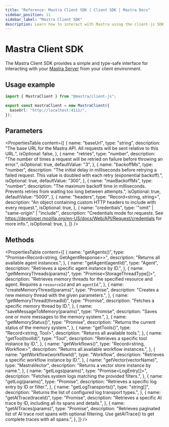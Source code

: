 ```yaml
---
title: "Reference: Mastra Client SDK | Client SDK | Mastra Docs"
sidebar_position: 11
sidebar_label: "Mastra Client SDK"
description: Learn how to interact with Mastra using the client-js SDK.
---
```


# Mastra Client SDK

The Mastra Client SDK provides a simple and type-safe interface for interacting with your [Mastra Server](/deployment/server-deployment) from your client environment.

## Usage example

```typescript title="lib/mastra/mastra-client.ts" showLineNumbers copy
import { MastraClient } from "@mastra/client-js";

export const mastraClient = new MastraClient({
  baseUrl: "http://localhost:4111/",
});
```

## Parameters

<PropertiesTable
  content={[
    {
      name: "baseUrl",
      type: "string",
      description: "The base URL for the Mastra API. All requests will be sent relative to this URL.",
      isOptional: false,
    },
    {
      name: "retries",
      type: "number",
      description: "The number of times a request will be retried on failure before throwing an error.",
      isOptional: true,
      defaultValue: "3",
    },
    {
      name: "backoffMs",
      type: "number",
      description: "The initial delay in milliseconds before retrying a failed request. This value is doubled with each retry (exponential backoff).",
      isOptional: true,
      defaultValue: "300",
    },
    {
      name: "maxBackoffMs",
      type: "number",
      description: "The maximum backoff time in milliseconds. Prevents retries from waiting too long between attempts.",
      isOptional: true,
      defaultValue: "5000",
    },
    {
      name: "headers",
      type: "Record<string, string>",
      description: "An object containing custom HTTP headers to include with every request.",
      isOptional: true,
    },
    {
      name: "credentials",
      type: '"omit" | "same-origin" | "include"',
      description: "Credentials mode for requests. See https://developer.mozilla.org/en-US/docs/Web/API/Request/credentials for more info.",
      isOptional: true,
    },
  ]}
/>

## Methods

<PropertiesTable
  content={[
    {
      name: "getAgents()",
      type: "Promise<Record<string, GetAgentResponse>>",
      description: "Returns all available agent instances.",
    },
    {
      name: "getAgent(agentId)",
      type: "Agent",
      description: "Retrieves a specific agent instance by ID.",
    },
    {
      name: "getMemoryThreads(params)",
      type: "Promise<StorageThreadType[]>",
      description: "Retrieves memory threads for the specified resource and agent. Requires a `resourceId` and an `agentId`.",
    },
    {
      name: "createMemoryThread(params)",
      type: "Promise<MemoryThread>",
      description: "Creates a new memory thread with the given parameters.",
    },
    {
      name: "getMemoryThread(threadId)",
      type: "Promise<MemoryThread>",
      description: "Fetches a specific memory thread by ID.",
    },
    {
      name: "saveMessageToMemory(params)",
      type: "Promise<void>",
      description: "Saves one or more messages to the memory system.",
    },
    {
      name: "getMemoryStatus()",
      type: "Promise<MemoryStatus>",
      description: "Returns the current status of the memory system.",
    },
    {
      name: "getTools()",
      type: "Record<string, Tool>",
      description: "Returns all available tools.",
    },
    {
      name: "getTool(toolId)",
      type: "Tool",
      description: "Retrieves a specific tool instance by ID.",
    },
    {
      name: "getWorkflows()",
      type: "Record<string, Workflow>",
      description: "Returns all available workflow instances.",
    },
    {
      name: "getWorkflow(workflowId)",
      type: "Workflow",
      description: "Retrieves a specific workflow instance by ID.",
    },
    {
      name: "getVector(vectorName)",
      type: "MastraVector",
      description: "Returns a vector store instance by name.",
    },
    {
      name: "getLogs(params)",
      type: "Promise<LogEntry[]>",
      description: "Fetches system logs matching the provided filters.",
    },
    {
      name: "getLog(params)",
      type: "Promise<LogEntry>",
      description: "Retrieves a specific log entry by ID or filter.",
    },
    {
      name: "getLogTransports()",
      type: "string[]",
      description: "Returns the list of configured log transport types.",
    },
    {
      name: "getAITrace(traceId)",
      type: "Promise<AITraceRecord>",
      description: "Retrieves a specific AI trace by ID, including all its spans and details.",
    },
    {
      name: "getAITraces(params)",
      type: "Promise<GetAITracesResponse>",
      description: "Retrieves paginated list of AI trace root spans with optional filtering. Use getAITrace() to get complete traces with all spans.",
    },
  ]}
/>

